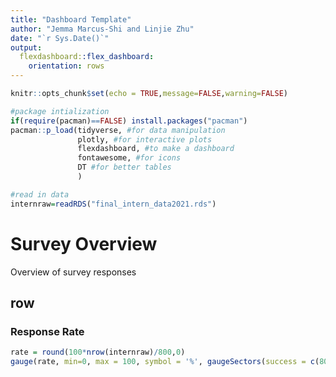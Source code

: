 ```yaml
---
title: "Dashboard Template"
author: "Jemma Marcus-Shi and Linjie Zhu"
date: "`r Sys.Date()`"
output:
  flexdashboard::flex_dashboard:
    orientation: rows
---
```


```r
knitr::opts_chunk$set(echo = TRUE,message=FALSE,warning=FALSE)

#package intialization
if(require(pacman)==FALSE) install.packages("pacman")
pacman::p_load(tidyverse, #for data manipulation
               plotly, #for interactive plots
               flexdashboard, #to make a dashboard
               fontawesome, #for icons
               DT #for better tables
               )

#read in data
internraw=readRDS("final_intern_data2021.rds")
```

# Survey Overview {data-orientation="columns"}

Overview of survey responses

## row {data-width="300"}

### Response Rate

```r
rate = round(100*nrow(internraw)/800,0)
gauge(rate, min=0, max = 100, symbol = '%', gaugeSectors(success = c(80,100), warning=c(40,79), danger = c(0, 39)))
```